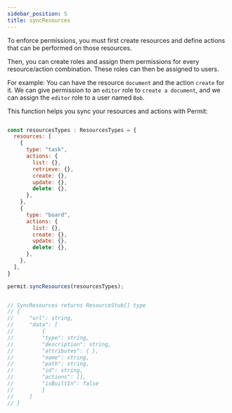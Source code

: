 ```yaml
---
sidebar_position: 5
title: syncResources
---
```


To enforce permissions, you must first create resources and define actions that can be performed on those resources.

Then, you can create roles and assign them permissions for every resource/action combination. These roles can then be assigned to users.

For example: You can have the resource `document` and the action `create` for it.
We can give permission to an `editor` role to `create a document`, and we can assign the `editor` role to a user named `Bob`.

This function helps you sync your resources and actions with Permit:

```js

const resourcesTypes : ResourcesTypes = {
  resources: [
    {
      type: "task",
      actions: {
        list: {},
        retrieve: {},
        create: {},
        update: {},
        delete: {},
      },
    },
    {
      type: "board",
      actions: {
        list: {},
        create: {},
        update: {},
        delete: {},
      },
    },
  ],
}

permit.syncResources(resourcesTypes);


// SyncResources returns ResourceStub[] type
// {
//     "url": string,
//     "data": [
//         {
//         "type": string,
//         "description": string,
//         "attributes": { },
//         "name": string,
//         "path": string,
//         "id": string,
//         "actions": [],
//         "isBuiltIn": false
//         }
//     ]
// }

```

